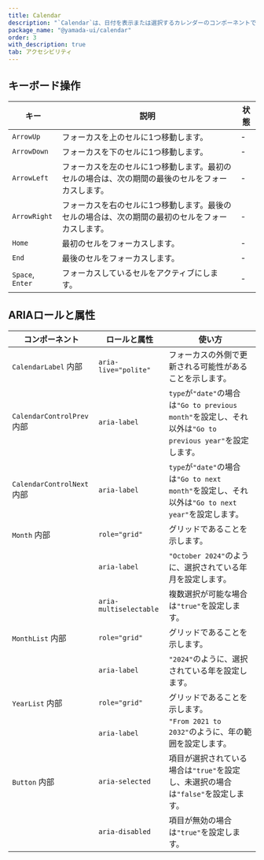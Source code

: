 ```yaml
---
title: Calendar
description: "`Calendar`は、日付を表示または選択するカレンダーのコンポーネントです。"
package_name: "@yamada-ui/calendar"
order: 3
with_description: true
tab: アクセシビリティ
---
```


## キーボード操作

| キー             | 説明                                                                                              | 状態 |
| ---------------- | ------------------------------------------------------------------------------------------------- | ---- |
| `ArrowUp`        | フォーカスを上のセルに1つ移動します。                                                             | -    |
| `ArrowDown`      | フォーカスを下のセルに1つ移動します。                                                             | -    |
| `ArrowLeft`      | フォーカスを左のセルに1つ移動します。最初のセルの場合は、次の期間の最後のセルをフォーカスします。 | -    |
| `ArrowRight`     | フォーカスを右のセルに1つ移動します。最後のセルの場合は、次の期間の最初のセルをフォーカスします。 | -    |
| `Home`           | 最初のセルをフォーカスします。                                                                    | -    |
| `End`            | 最後のセルをフォーカスします。                                                                    | -    |
| `Space`, `Enter` | フォーカスしているセルをアクティブにします。                                                      | -    |

## ARIAロールと属性

| コンポーネント                        | ロールと属性           | 使い方                                                                                                    |
| ------------------------------------- | ---------------------- | --------------------------------------------------------------------------------------------------------- |
| `CalendarLabel` <Tag>内部</Tag>       | `aria-live="polite"`   | フォーカスの外側で更新される可能性があることを示します。                                                  |
| `CalendarControlPrev` <Tag>内部</Tag> | `aria-label`           | `type`が`"date"`の場合は`"Go to previous month"`を設定し、それ以外は`"Go to previous year"`を設定します。 |
| `CalendarControlNext` <Tag>内部</Tag> | `aria-label`           | `type`が`"date"`の場合は`"Go to next month"`を設定し、それ以外は`"Go to next year"`を設定します。         |
| `Month` <Tag>内部</Tag>               | `role="grid"`          | グリッドであることを示します。                                                                            |
|                                       | `aria-label`           | `"October 2024"`のように、選択されている年月を設定します。                                                |
|                                       | `aria-multiselectable` | 複数選択が可能な場合は`"true"`を設定します。                                                              |
| `MonthList` <Tag>内部</Tag>           | `role="grid"`          | グリッドであることを示します。                                                                            |
|                                       | `aria-label`           | `"2024"`のように、選択されている年を設定します。                                                          |
| `YearList` <Tag>内部</Tag>            | `role="grid"`          | グリッドであることを示します。                                                                            |
|                                       | `aria-label`           | `"From 2021 to 2032"`のように、年の範囲を設定します。                                                     |
| `Button` <Tag>内部</Tag>              | `aria-selected`        | 項目が選択されている場合は`"true"`を設定し、未選択の場合は`"false"`を設定します。                         |
|                                       | `aria-disabled`        | 項目が無効の場合は`"true"`を設定します。                                                                  |
